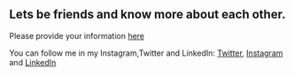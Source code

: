 ## Lets be friends and know more about each other.

Please provide your information [here](https://docs.google.com/forms/d/e/1FAIpQLSdUJgtFKuPK8Ekg1SZuiFfv3X0UkklYoTw07hFaiIDHOTJ0Kg/viewform?embedded=true)

You can follow me in my Instagram,Twitter and LinkedIn: [Twitter](https://twitter.com/AjalRc), [Instagram](https://www.instagram.com/ajalrc123/?hl=en) and [LinkedIn](https://www.linkedin.com/in/ajal-rc-43032a196/)

